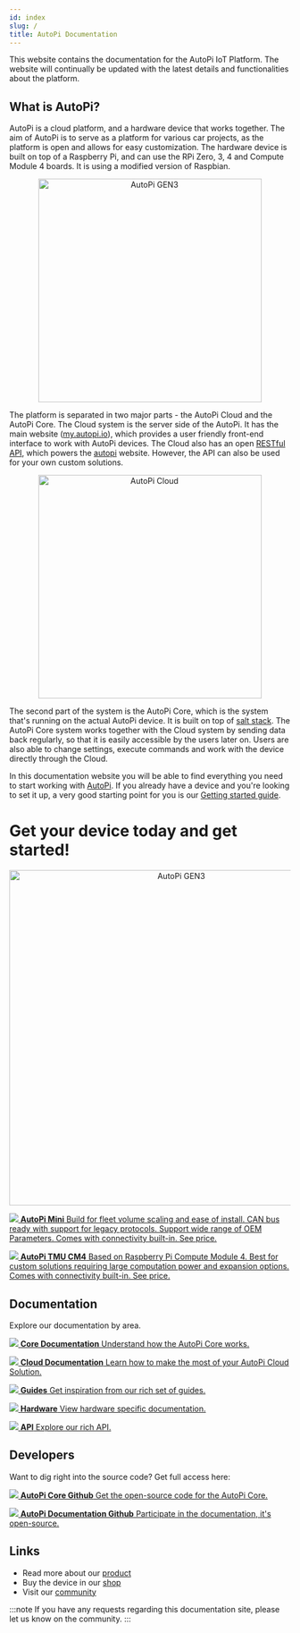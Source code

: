 ```yaml
---
id: index
slug: /
title: AutoPi Documentation
---
```



This website contains the documentation for the AutoPi IoT Platform. The website will continually
be updated with the latest details and functionalities about the platform.

## What is AutoPi?

AutoPi is a cloud platform, and a hardware device that works together. The aim of AutoPi is to
serve as a platform for various car projects, as the platform is open and allows for easy
customization. The hardware device is built on top of a Raspberry Pi, and can use the RPi Zero, 3, 4 and Compute Module 4 boards. It is using a modified version of Raspbian.

<p align="center">
  <img src={useBaseUrl('img/gen3device_narrow.png')} alt="AutoPi GEN3" width="400"/>
</p>

The platform is separated in two major parts - the AutoPi Cloud and the AutoPi Core. The Cloud
system is the server side of the AutoPi. It has the main website ([my.autopi.io](https://my.autopi.io)),
which provides a user friendly front-end interface to work with AutoPi devices. The Cloud also has
an open [RESTful API](https://api.autopi.io), which powers the [autopi](https://my.autopi.io)
website. However, the API can also be used for your own custom solutions.

<p align="center">
  <img src={useBaseUrl('/img/cloud/cloud_device_setups_scaled.png')} alt="AutoPi Cloud" width="400"/>
</p>


The second part of the system is the AutoPi Core, which is the system that's running on the actual
AutoPi device. It is built on top of [salt stack](https://saltproject.io/). The AutoPi Core system
works together with the Cloud system by sending data back regularly, so that it is easily accessible
by the users later on. Users are also able to change settings, execute commands and work with the
device directly through the Cloud.

In this documentation website you will be able to find everything you need to start working with
[AutoPi](https://autopi.io). If you already have a device and you're looking to set it up, a very
good starting point for you is our [Getting started guide](/guides/index.md).


# Get your device today and get started!

<p align="center">
  <img src={useBaseUrl('img/comparison_devices.png')} alt="AutoPi GEN3" width="600"/>
</p>

<CardGrid home>

[![](/img/hardware/autopi_mini/AutoPi_Mini_5_Top_right.png) **AutoPi Mini** Build for fleet volume scaling and ease of install. CAN bus ready with support for legacy protocols. Support wide range of OEM Parameters. Comes with connectivity built-in. See price.](https://shop.autopi.io/products/autopi-mini)

[![](/img/hardware/autopi_tmu_cm4/TMU_Floating_Topside_V1_scaled.png) **AutoPi TMU CM4** Based on Raspberry Pi Compute Module 4. Best for custom solutions requiring large computation power and expansion options. Comes with connectivity built-in. See price.](https://shop.autopi.io/products/autopi-telematics-unit-cm4-4g-lte-edition)

</CardGrid>


## Documentation

Explore our documentation by area.

<CardGrid home>

[![](/img/favicon-194x194.png) **Core Documentation** Understand how the AutoPi Core works.](/core/index.mdx)


[![](/img/laptop_autopi_3_scaled.png) **Cloud Documentation** Learn how to make the most of your AutoPi Cloud Solution.](/cloud/index.mdx)


[![](/img/guides_trans.png) **Guides** Get inspiration from our rich set of guides.](/guides/index.md)

[![](/img/hardware/autopi_tmu_cm4/TMU_Floating_Topside_V1_scaled.png) **Hardware** View hardware specific documentation.](/hardware/index.mdx)

[![](/img/cloud/api_intro/api_frontpage.jpg) **API** Explore our rich API.](https://api.autopi.io/)

</CardGrid>



## Developers
Want to dig right into the source code? Get full access here:

<CardGrid home>

[![](../static/img/github.png) **AutoPi Core Github** Get the open-source code for the AutoPi Core.](https://github.com/autopi-io/autopi-core)

[![](../static/img/github.png) **AutoPi Documentation Github** Participate in the documentation, it's open-source.](https://github.com/autopi-io/documentation)

</CardGrid>



## Links

  - Read more about our [product](https://autopi.io)
  - Buy the device in our [shop](https://shop.autopi.io)
  - Visit our [community](https://community.autopi.io)

:::note
If you have any requests regarding this documentation site, please let us know on the community.
:::
